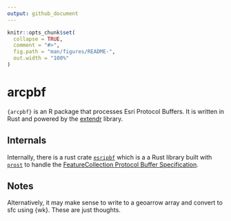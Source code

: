 ```yaml
---
output: github_document
---
```


<!-- README.md is generated from README.Rmd. Please edit that file -->

```r
knitr::opts_chunk$set(
  collapse = TRUE,
  comment = "#>",
  fig.path = "man/figures/README-",
  out.width = "100%"
)
```

# arcpbf

`{arcpbf}` is an R package that processes Esri Protocol Buffers. It is written
in Rust and powered by the [extendr](https://github.com/extendr/extendr) library.




## Internals 

Internally, there is a rust crate [`esripbf`](./src/rust/esripbf) which is a
a Rust library built with [`prost`](https://github.com/tokio-rs/prost) to handle the [FeatureCollection Protocol Buffer Specification](https://github.com/Esri/arcgis-pbf/tree/main/proto/FeatureCollection).


## Notes

Alternatively, it may make sense to write to a geoarrow array and convert to sfc 
using {wk}. These are just thoughts. 
